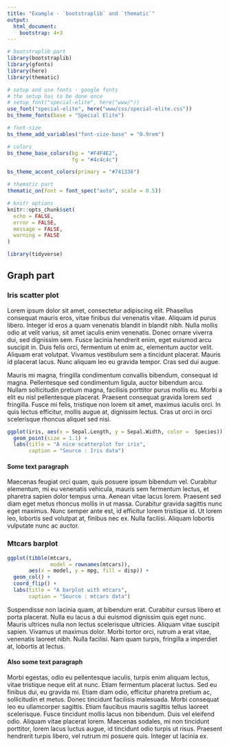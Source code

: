 ```yaml
---
title: "Example - `bootstraplib` and `thematic`"
output: 
  html_document:
    bootstrap: 4+3
---
```


```r
# bootstraplib part
library(bootstraplib)
library(gfonts)
library(here)
library(thematic)

# setup and use fonts - google fonts
# the setup has to be done once
# setup_font("special-elite", here("www/"))
use_font("special-elite", here("www/css/special-elite.css"))
bs_theme_fonts(base = "Special Elite")

# font-size
bs_theme_add_variables("font-size-base" = "0.9rem")

# colors
bs_theme_base_colors(bg = "#F4F4E2",
                     fg = "#4c4c4c")

bs_theme_accent_colors(primary = "#741336")

# thematic part
thematic_on(font = font_spec("auto", scale = 0.5))

# knitr options
knitr::opts_chunk$set(
  echo = FALSE,
  error = FALSE,
  message = FALSE,
  warning = FALSE
)
```

```r
library(tidyverse)
```

## Graph part

### Iris scatter plot

Lorem ipsum dolor sit amet, consectetur adipiscing elit. Phasellus consequat mauris eros, vitae finibus dui venenatis vitae. Aliquam id purus libero. Integer id eros a quam venenatis blandit in blandit nibh. Nulla mollis odio at velit varius, sit amet iaculis enim venenatis. Donec ornare viverra dui, sed dignissim sem. Fusce lacinia hendrerit enim, eget euismod arcu suscipit in. Duis felis orci, fermentum ut enim ac, elementum auctor velit. Aliquam erat volutpat. Vivamus vestibulum sem a tincidunt placerat. Mauris id placerat lacus. Nunc aliquam leo eu gravida tempor. Cras sed dui augue.

Mauris mi magna, fringilla condimentum convallis bibendum, consequat id magna. Pellentesque sed condimentum ligula, auctor bibendum arcu. Nullam sollicitudin pretium magna, facilisis porttitor purus mollis eu. Morbi a elit eu nisl pellentesque placerat. Praesent consequat gravida lorem sed fringilla. Fusce mi felis, tristique non lorem sit amet, maximus iaculis orci. In quis lectus efficitur, mollis augue at, dignissim lectus. Cras ut orci in orci scelerisque rhoncus aliquet sed nisi. 

```r
ggplot(iris, aes(x = Sepal.Length, y = Sepal.Width, color =  Species)) +
  geom_point(size = 1.1) +
  labs(title = "A nice scatterplot for iris",
       caption = "Source : Iris data")
```

#### Some text paragraph

Maecenas feugiat orci quam, quis posuere ipsum bibendum vel. Curabitur elementum, mi eu venenatis vehicula, mauris sem fermentum lectus, et pharetra sapien dolor tempus urna. Aenean vitae lacus lorem. Praesent sed diam eget metus rhoncus mollis in ut massa. Curabitur gravida sagittis nunc eget maximus. Nunc semper ante est, id efficitur lorem tristique id. Ut lorem leo, lobortis sed volutpat at, finibus nec ex. Nulla facilisi. Aliquam lobortis vulputate nunc ac auctor. 

### Mtcars barplot

```r
ggplot(tibble(mtcars,
              model = rownames(mtcars)),
       aes(x = model, y = mpg, fill = disp)) +
  geom_col() +
  coord_flip() +
  labs(title = "A barplot with mtcars",
       caption = "Source : mtcars data")
```

Suspendisse non lacinia quam, at bibendum erat. Curabitur cursus libero et porta placerat. Nulla eu lacus a dui euismod dignissim quis eget nunc. Mauris ultrices nulla non lectus scelerisque ultricies. Aliquam vitae suscipit sapien. Vivamus ut maximus dolor. Morbi tortor orci, rutrum a erat vitae, venenatis laoreet nibh. Nulla facilisi. Nam quam turpis, fringilla a imperdiet at, lobortis at lectus.

#### Also some text paragraph

Morbi egestas, odio eu pellentesque iaculis, turpis enim aliquam lectus, vitae tristique neque elit at nunc. Etiam fermentum placerat luctus. Sed eu finibus dui, eu gravida mi. Etiam diam odio, efficitur pharetra pretium ac, sollicitudin et metus. Donec tincidunt facilisis malesuada. Morbi consequat leo eu ullamcorper sagittis. Etiam faucibus mauris sagittis tellus laoreet scelerisque. Fusce tincidunt mollis lacus non bibendum. Duis vel eleifend odio. Aliquam vitae placerat lorem. Maecenas sodales, mi non tincidunt porttitor, lorem lacus luctus augue, id tincidunt odio turpis ut risus. Praesent hendrerit turpis libero, vel rutrum mi posuere quis. Integer ut lacinia ex. 
